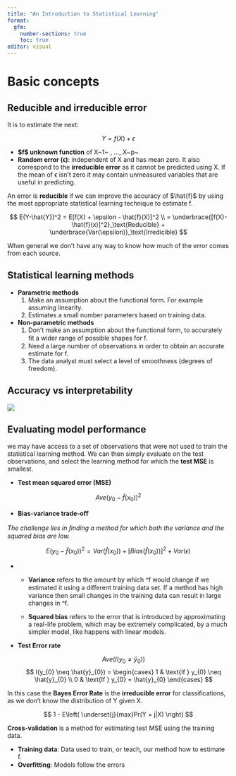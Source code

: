 ```yaml
---
title: "An Introduction to Statistical Learning"
format:
  gfm:
    number-sections: true
    toc: true
editor: visual
---
```


# Basic concepts

## Reducible and irreducible error

It is to estimate the next:

$$
Y = f(X) + \epsilon
$$

-   **\$f\$ unknown function** of X\~1\~ , ..., X\~p\~
-   **Random error (ϵ)**: independent of X and has mean zero. It also correspond to the **irreducible error** as it cannot be predicted using X. If the mean of ϵ isn't zero it may contain unmeasured variables that are useful in predicting.

An error is **reducible** if we can improve the accuracy of \$\\hat{f}\$ by using the most appropriate statistical learning technique to estimate f.

$$
E(Y-\hat{Y})^2 = E[f(X) + \epsilon - \hat{f}(X)]^2 \\
= \underbrace{[f(X)- \hat{f}(x)]^2}_\text{Reducible} + 
  \underbrace{Var(\epsilon)}_\text{Irredicible}
$$

When general we don't have any way to know how much of the error comes from each source.

## Statistical learning methods

-   **Parametric methods**
    1.  Make an assumption about the functional form. For example assuming linearity.
    2.  Estimates a small number parameters based on training data.
-   **Non-parametric methods**
    1.  Don't make an assumption about the functional form, to accurately ﬁt a wider range of possible shapes for f.
    2.  Need a large number of observations in order to obtain an accurate estimate for f.
    3.  The data analyst must select a level of smoothness (degrees of freedom).

## Accuracy vs interpretability

![](img/01-accuracy-vs-interpretability.png){fig-align="center"}

## Evaluating model performance

we may have access to a set of observations that were not used to train the statistical learning method. We can then simply evaluate on the test observations, and select the learning method for which the **test MSE** is smallest.

-   **Test mean squared error (MSE)**

$$
Ave(y_{0}-\hat{f}(x_{0}))^2
$$

-   **Bias-variance trade-oﬀ**

*The challenge lies in ﬁnding a method for which both the variance and the squared bias are low.*

$$
E(y_{0} - \hat{f}(x_{0}))^2 = 
Var(\hat{f}(x_{0})) + 
[Bias(\hat{f}(x_{0}))]^2 + 
Var(\epsilon)
$$

-   

    -   **Variance** refers to the amount by which ^f would change if we estimated it using a diﬀerent training data set. If a method has high variance then small changes in the training data can result in large changes in ^f.

    -   **Squared bias** refers to the error that is introduced by approximating a real-life problem, which may be extremely complicated, by a much simpler model, like happens with linear models.

-   **Test Error rate**

    $$
    Ave(I(y_{0} \neq \hat{y}_{0}))
    $$ $$
     I(y_{0} \neq \hat{y}_{0}) = 
    \begin{cases}
    1 & \text{If } 
    y_{0} \neq \hat{y}_{0} \\
    0 & \text{If } y_{0} = \hat{y}_{0}
    \end{cases}
    $$

In this case the **Bayes Error Rate** is the **irreducible error** for classifications, as we don't know the distribution of Y given X.

$$
1 - 
E\left( 
\underset{j}{max}Pr(Y = j|X)
\right)
$$

**Cross-validation** is a method for estimating test MSE using the training data.

-   **Training data**: Data used to train, or teach, our method how to estimate f.
-   **Overﬁtting**: Models follow the errors
